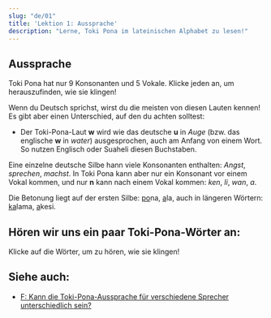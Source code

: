 ```yaml
---
slug: "de/01"
title: 'Lektion 1: Aussprache'
description: "Lerne, Toki Pona im lateinischen Alphabet zu lesen!"
---
```



## Aussprache

Toki Pona hat nur 9 Konsonanten und 5 Vokale. Klicke jeden an, um herauszufinden, wie sie klingen!

<PhonoTable />

Wenn du Deutsch sprichst, wirst du die meisten von diesen Lauten kennen! Es gibt aber einen Unterschied, auf den du achten solltest:

- Der Toki-Pona-Laut **w** wird wie das deutsche **u** in *Auge* (bzw. das englische **w** in *water*) ausgesprochen, auch am Anfang von einem Wort. So nutzen Englisch oder Suaheli diesen Buchstaben.

Eine einzelne deutsche Silbe hann viele Konsonanten enthalten: *Angst*, *sprechen*, *machst*. In Toki Pona kann aber nur ein Konsonant vor einem Vokal kommen, und nur **n** kann nach einem Vokal kommen: *ken*, *li*, *wan*, *a*.

Die Betonung liegt auf der ersten Silbe: <u>po</u>na, <u>a</u>la, auch in längeren Wörtern: <u>ka</u>lama, <u>a</u>kesi.

## Hören wir uns ein paar Toki-Pona-Wörter an:

Klicke auf die Wörter, um zu hören, wie sie klingen!

<PhonoExamples />

## Siehe auch:
* [F: Kann die Toki-Pona-Aussprache für verschiedene Sprecher unterschiedlich sein?](de/sound-variation)
